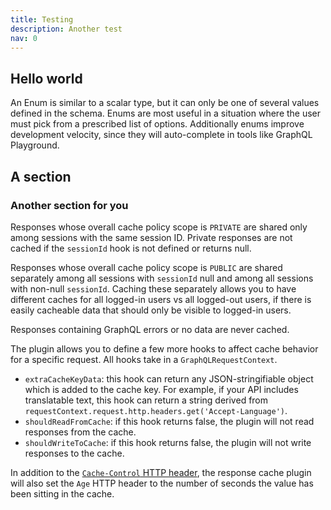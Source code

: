 ```yaml
---
title: Testing
description: Another test
nav: 0
---
```


## Hello world

An Enum is similar to a scalar type, but it can only be one of several values defined in the schema. Enums are most useful in a situation where the user must pick from a prescribed list of options. Additionally enums improve development velocity, since they will auto-complete in tools like GraphQL Playground.

## A section

### Another section for you

Responses whose overall cache policy scope is `PRIVATE` are shared only among sessions with the same session ID. Private responses are not cached if the `sessionId` hook is not defined or returns null.

Responses whose overall cache policy scope is `PUBLIC` are shared separately among all sessions with `sessionId` null and among all sessions with non-null `sessionId`. Caching these separately allows you to have different caches for all logged-in users vs all logged-out users, if there is easily cacheable data that should only be visible to logged-in users.

Responses containing GraphQL errors or no data are never cached.

The plugin allows you to define a few more hooks to affect cache behavior for a specific request. All hooks take in a `GraphQLRequestContext`.

- `extraCacheKeyData`: this hook can return any JSON-stringifiable object which is added to the cache key. For example, if your API includes translatable text, this hook can return a string derived from `requestContext.request.http.headers.get('Accept-Language')`.
- `shouldReadFromCache`: if this hook returns false, the plugin will not read responses from the cache.
- `shouldWriteToCache`: if this hook returns false, the plugin will not write responses to the cache.

In addition to the [`Cache-Control` HTTP header](#serving-http-cache-headers), the response cache plugin will also set the `Age` HTTP header to the number of seconds the value has been sitting in the cache.
